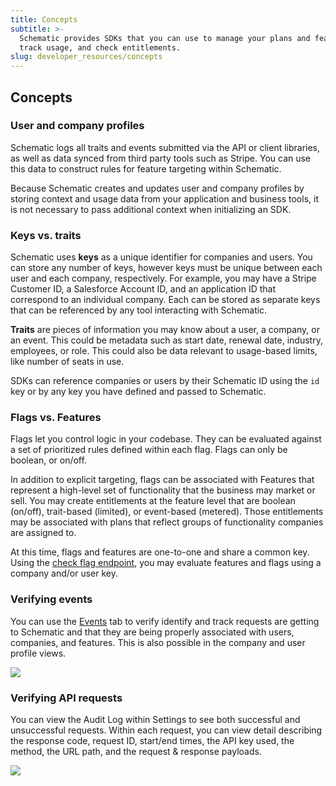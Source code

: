 ```yaml
---
title: Concepts
subtitle: >-
  Schematic provides SDKs that you can use to manage your plans and features,
  track usage, and check entitlements.
slug: developer_resources/concepts
---
```



## Concepts

### User and company profiles

Schematic logs all traits and events submitted via the API or client libraries, as well as data synced from third party tools such as Stripe. You can use this data to construct rules for feature targeting within Schematic.

Because Schematic creates and updates user and company profiles by storing context and usage data from your application and business tools, it is not necessary to pass additional context when initializing an SDK.

### Keys vs. traits

Schematic uses **keys** as a unique identifier for companies and users. You can store any number of keys, however keys must be unique between each user and each company, respectively. For example, you may have a Stripe Customer ID, a Salesforce Account ID, and an application ID that correspond to an individual company. Each can be stored as separate keys that can be referenced by any tool interacting with Schematic.

**Traits** are pieces of information you may know about a user, a company, or an event. This could be metadata such as start date, renewal date, industry, employees, or role. This could also be data relevant to usage-based limits, like number of seats in use.

SDKs can reference companies or users by their Schematic ID using the `id` key or by any key you have defined and passed to Schematic.

### Flags vs. Features

Flags let you control logic in your codebase. They can be evaluated against a set of prioritized rules defined within each flag. Flags can only be boolean, or on/off.

In addition to explicit targeting, flags can be associated with Features that represent a high-level set of functionality that the business may market or sell. You may create entitlements at the feature level that are boolean (on/off), trait-based (limited), or event-based (metered). Those entitlements may be associated with plans that reflect groups of functionality companies are assigned to.

At this time, flags and features are one-to-one and share a common key. Using the [check flag endpoint](../api-reference/features/check-flag.mdx), you may evaluate features and flags using a company and/or user key.

### Verifying events

You can use the [Events](https://app.schematichq.com/events) tab to verify identify and track requests are getting to Schematic and that they are being properly associated with users, companies, and features. This is also possible in the company and user profile views.

<img
  src="../images/sdks_concepts_1.png"
/>

### Verifying API requests

You can view the Audit Log within Settings to see both successful and unsuccessful requests. Within each request, you can view detail describing the response code, request ID, start/end times, the API key used, the method, the URL path, and the request & response payloads.

<img
  src="../images/quickstart_api_2a.png"
/>